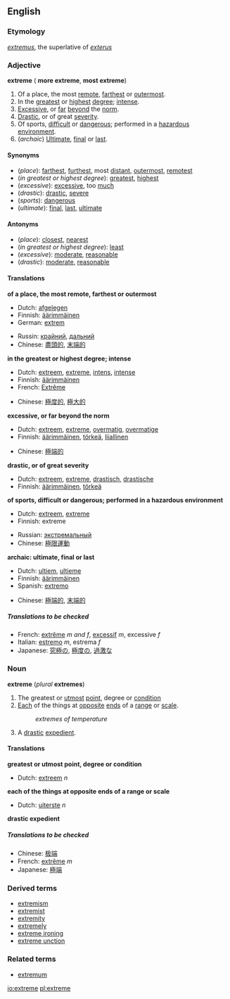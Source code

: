 ==English==
===Etymology===
{{L.}} ''[[extremus]]'', the superlative of ''[[exterus]]''<!--should this be "externus", which means "outside"?-->

===Adjective===
'''extreme''' ({{compar}} '''more extreme''', {{superl}} '''most extreme''')

#Of a place, the most [[remote]], [[farthest]] or [[outermost]].
#In the [[greatest]] or [[highest]] [[degree]]; [[intense]].
#[[Excessive]], or [[far]] [[beyond]] the [[norm]].
#[[Drastic]], or of great [[severity]].
#Of sports, [[difficult]] or [[dangerous]]; performed in a [[hazardous]] [[environment]].
#(''archaic'') [[Ultimate]], [[final]] or [[last]].

====Synonyms====
*(''place''): [[far]]thest, [[furthest]], most [[distant]], [[outermost]], [[remote]]st
*(''in greatest or highest degree''): [[great]]est, [[high]]est
*(''excessive''): [[excessive]], too [[much]]
*(''drastic''): [[drastic]], [[severe]]
*(''sports''): [[dangerous]]
*(''ultimate''): [[final]], [[last]], [[ultimate]]

====Antonyms====
*(''place''): [[close]]st, [[near]]est
*(''in greatest or highest degree''): [[least]]
*(''excessive''): [[moderate]], [[reasonable]]
*(''drastic''): [[moderate]], [[reasonable]]

====Translations====

'''of a place, the most remote, farthest or outermost'''
{{top}}
*Dutch: [[afgelegen]]
*Finnish: [[äärimmäinen]]
*German: [[extrem]]
{{mid}}
*Russin: [[крайний]], [[дальний]]
*Chinese: [[盡頭的]], [[末端的]]
{{bottom}}

'''in the greatest or highest degree; intense'''
{{top}}
*Dutch: [[extreem]], [[extreme]], [[intens]], [[intense]]
*Finnish: [[äärimmäinen]]
*French: [[Extrême]]
{{mid}}
*Chinese: [[極度的]], [[極大的]]
{{bottom}}

'''excessive, or far beyond the norm'''
{{top}}
*Dutch: [[extreem]], [[extreme]], [[overmatig]], [[overmatige]]
*Finnish: [[äärimmäinen]], [[törkeä]], [[liiallinen]]
{{mid}}
*Chinese: [[極端的]]
{{bottom}}

'''drastic, or of great severity'''
{{top}}
*Dutch: [[extreem]], [[extreme]], [[drastisch]], [[drastische]]
*Finnish: [[äärimmäinen]], [[törkeä]]
{{mid}}
{{bottom}}

'''of sports, difficult or dangerous; performed in a hazardous environment'''
{{top}}
*Dutch: [[extreem]], [[extreme]]
*Finnish: extreme
{{mid}}
*Russian: [[экстремальный]]
*Chinese: [[極限運動]]
{{bottom}}

'''archaic: ultimate, final or last'''
{{top}}
*Dutch: [[ultiem]], [[ultieme]]
*Finnish: [[äärimmäinen]]
*Spanish: [[extremo]]
{{mid}}
*Chinese: [[極端的]], [[末端的]]
{{bottom}}

=====Translations to be checked=====
<!--Remove this section once all of the translations below have been moved into the tables above.-->
{{checktrans}}

*French: [[extrême]] ''m and f'', [[excessif]] ''m'', excessive ''f''
*Italian: [[estremo]] ''m'', estrema ''f''
*Japanese: [[究極]]の, [[極度]]の, [[過激]]な

===Noun===
'''extreme''' (''plural'' '''extremes''')

#The greatest or [[utmost]] [[point]], degree or [[condition]]
#[[Each]] of the things at [[opposite]] [[end]]s of a [[range]] or [[scale]].
#:''extremes of temperature''
#A [[drastic]] [[expedient]].

====Translations====
'''greatest or utmost point, degree or condition'''
{{top}}
*Dutch: [[extreem]] ''n''
{{mid}}
{{bottom}}

'''each of the things at opposite ends of a range or scale'''
{{top}}
*Dutch: [[uiterste]] ''n''
{{mid}}
{{bottom}}

'''drastic expedient'''
{{top}}
{{mid}}
{{bottom}}

=====Translations to be checked=====
<!--Remove this section once all of the translations below have been moved into the tables above.-->
{{checktrans}}

*Chinese: [[极端]]
*French: [[extrême]] ''m''
*Japanese: [[極端]]

===Derived terms===
*[[extremism]]
*[[extremist]]
*[[extremity]]
*[[extremely]]
*[[extreme ironing]]
*[[extreme unction]]

===Related terms===
*[[extremum]]

[[io:extreme]]
[[pl:extreme]]